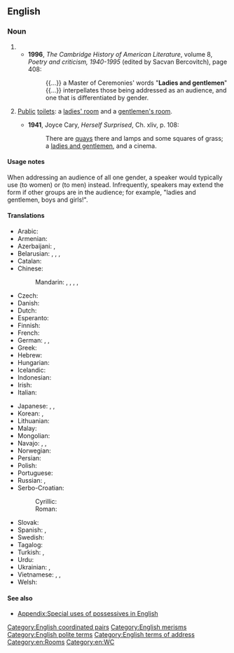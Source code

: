 ==English==

===Noun===
{{en-plural noun}}

# {{n-g|Used to address an [[audience]].}}
#* '''1996''', ''The Cambridge History of American Literature'', volume 8, ''Poetry and criticism, 1940-1995'' (edited by Sacvan Bercovitch), page 408:
#*: {{...}} a Master of Ceremonies' words "'''Ladies and gentlemen'''" {{...}} interpellates those being addressed as an audience, and one that is differentiated by gender.
# {{label|en|rare|_|and|_|euphemism}} [[public|Public]] [[toilet]]s: a [[ladies' room]] and a [[gentlemen's room]].
#* '''1941''', Joyce Cary, ''Herself Surprised'', Ch. xliv, p. 108:
#*: There are [[quay]]s there and lamps and some squares of grass; a [[ladies and gentlemen]], and a cinema.

====Usage notes====
When addressing an audience of all one gender, a speaker would typically use {{m|en|ladies}} (to women) or {{m|en|gentlemen}} (to men) instead. Infrequently, speakers may extend the form if other groups are in the audience; for example, "ladies and gentlemen, boys and girls!".

====Translations====
{{trans-top|phrase used to address an audience of men and women}}
* Arabic: {{t|ar|سَيِّدَاتِي وَسَادَتِي|tr=sayyidātī wa-sādatī}}
* Armenian: {{t|hy|տիկնայք եւ պարոնայք}}
* Azerbaijani: {{t|az|xanımlar və bəylər}}, {{t|az|xanımlar və ağalar}} {{qualifier|South Azerbaijani}}
* Belarusian: {{t|be|па́нства|p}}, {{t|be|шано́ўнае спада́рства|n-p|sc=Cyrl}}, {{t|be|да́мы і спада́ры}}, {{t|be|па́ні і пано́ве}}
* Catalan: {{t|ca|senyores i senyors}}
* Chinese:
*: Mandarin: {{t|cmn|[[女士]][[們]]，[[先生]][[們]]|sc=Hani}}, {{t|cmn|[[女士]][[们]]，[[先生]][[们]]|tr=nǚshìmen, xiānshengmen|sc=Hani}}, {{qualifier|everyone, ladies and gentlemen}} {{t+|cmn|各位|tr=gèwèi|sc=Hani}}, {{t|cmn|[[各位]][[來賓]]}}, {{t|cmn|[[各位]][[来宾]]|tr=gèwèi láibīn}}
* Czech: {{t|cs|dámy a pánové}}
* Danish: {{t|da|mine damer og herrer}}
* Dutch: {{t+|nl|dames en heren}}
* Esperanto: {{t|eo|gesinjoroj}}
* Finnish: {{t+|fi|hyvät naiset ja herrat}}
* French: {{t+|fr|Mesdames et Messieurs}}
* German: {{t|de|Damen und Herren|p}}, {{t|de|meine Damen und Herren|p}}, {{qualifier|ironic}} {{t+|de|Herrschaften|f-p}}
* Greek: {{t|el|κυρίες και κύριοι}}
* Hebrew: {{t|he|גבירותי ורבותי|tr=gvirotay verabotay|sc=Hebr}}
* Hungarian: {{t|hu|hölgyeim és uraim}}
* Icelandic: {{t|is|dömur mínar og herrar}}
* Indonesian: {{t|id|tuan-tuan dan nyonya-nyonya}}
* Irish: {{t|ga|a dhaoine uaisle|m-p}}
* Italian: {{t|it|signore e signori}}
{{trans-mid}}
* Japanese: {{t|ja|[[御]][[列席]]の[[皆様]]|tr=ごれっせきのみなさま, go-resseki no minasama}}, {{t|ja|[[御]][[来場]]の[[皆様]]|tr=ごらいじょうのみなさま, go-raijō no minasama}}, {{t|ja|皆様|tr=みなさま, minasama}}
* Korean: {{t+|ko|여러분}}, {{t|ko|[[신사]][[숙녀]] [[여러분]]}}
* Lithuanian: {{t|lt|ponios ir ponai}}
* Malay: {{t|ms|tuan-tuan dan puan-puan}}
* Mongolian: {{t|mn|ноёд хатагтай нар аа|sc=Cyrl}}
* Navajo: {{t|nv|shidineʼé}}, {{t|nv|shikʼéí dóó shidineʼé, átaháásiiłóó}}, {{t|nv|hastóí dóó sáanii}}
* Norwegian: {{t|no|mine damer og herrer}}
* Persian: {{t|fa|خانم‌ها و آقایان|tr=xânom-hâ va âqâyân|sc=fa-Arab}}
* Polish: {{t|pl|panie i panowie}}
* Portuguese: {{t|pt|senhoras e senhores}}
* Russian: {{t+|ru|господа́|p}}, {{t+|ru|да́мы и господа́}}
* Serbo-Croatian:
*: Cyrillic: {{t|sh|даме и господо}}
*: Roman: {{t|sh|dame i gospodo}}
* Slovak: {{t|sk|dámy a páni}}
* Spanish: {{t|es|señoras y señores}}, {{t|es|damas y caballeros}}
* Swedish: {{t|sv|mina damer och herrar}}
* Tagalog: {{t|tl|mga binibini at mga ginoo}}
* Turkish: {{t|tr|bayanlar ve baylar}}, {{t|tr|bayanlar baylar}}
* Urdu: {{t|fa|خواتین و حضرات|tr=xawātīn-o-hazrāt}}
* Ukrainian: {{t|uk|па́нство|p}}, {{t|uk|па́ні й пано́ве}}
* Vietnamese: {{t|vi|([[quý]]) [[ông bà]]}}, {{t|vi|(quý) [[ông bà anh chị em]]}}, {{t|vi|(quý) [[cô bác]] [[anh chị em]]}}
* Welsh: {{t|cy|boneddigion a boneddigesau}}
{{trans-bottom}}

====See also====
* [[Appendix:Special uses of possessives in English]]

[[Category:English coordinated pairs]]
[[Category:English merisms]]
[[Category:English polite terms]]
[[Category:English terms of address]]
[[Category:en:Rooms]]
[[Category:en:WC]]